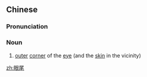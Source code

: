 ==Chinese==
{{zh-forms}}

===Pronunciation===
{{zh-pron
|m=yǎnwěi
|c=ngaan5 mei5
|cat=n
}}

===Noun===
{{zh-noun}}

# [[outer]] [[corner]] of the [[eye]] (and the [[skin]] in the vicinity)

[[zh:眼尾]]